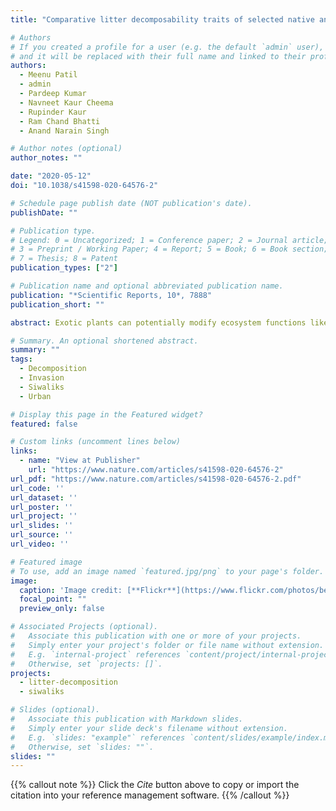 ```yaml
---
title: "Comparative litter decomposability traits of selected native and exotic woody species from an urban environment of north-western Siwalik region, India"

# Authors
# If you created a profile for a user (e.g. the default `admin` user), write the username (folder name) here 
# and it will be replaced with their full name and linked to their profile.
authors:
  - Meenu Patil
  - admin
  - Pardeep Kumar
  - Navneet Kaur Cheema
  - Rupinder Kaur
  - Ram Chand Bhatti
  - Anand Narain Singh

# Author notes (optional)
author_notes: ""

date: "2020-05-12"
doi: "10.1038/s41598-020-64576-2"

# Schedule page publish date (NOT publication's date).
publishDate: ""

# Publication type.
# Legend: 0 = Uncategorized; 1 = Conference paper; 2 = Journal article;
# 3 = Preprint / Working Paper; 4 = Report; 5 = Book; 6 = Book section;
# 7 = Thesis; 8 = Patent
publication_types: ["2"]

# Publication name and optional abbreviated publication name.
publication: "*Scientific Reports, 10*, 7888"
publication_short: ""

abstract: Exotic plants can potentially modify ecosystem functions like cycling of nutrients by adjusting their decomposition rates. However, these effects are largely unknown for urban ecosystems, though they act as reservoirs of exotic plants. The present study evaluated the decomposition rates of five native and five exotic (three invasive and two non-invasive) species by conducting the litter bag experiment. Our study, however, did not find any significant differences in overall decomposition rates of native and exotic species but decomposition rates were strongly correlated with initial chemical quality of the litter. Further, litter carbon, lignin to nitrogen ratio and carbon to nitrogen ratio seemed to be good predictors for decomposition rates in this study. Interestingly, invasive exotic species had higher decomposition rate while non-invasive exotic species showed a slower rate as compared to the native species. In conclusion, our study indicates that invasive exotic plants try to maintain a higher chemical quality of litter than native and non-invasive exotic species which promotes their rapid decomposition. Thus, the better chemical quality of litter may facilitate the naturalisation and invasion of exotic plants irrespective of their origin.

# Summary. An optional shortened abstract.
summary: ""
tags:
  - Decomposition
  - Invasion
  - Siwaliks
  - Urban

# Display this page in the Featured widget?
featured: false

# Custom links (uncomment lines below)
links:
  - name: "View at Publisher"
    url: "https://www.nature.com/articles/s41598-020-64576-2"
url_pdf: "https://www.nature.com/articles/s41598-020-64576-2.pdf"
url_code: ''
url_dataset: ''
url_poster: ''
url_project: ''
url_slides: ''
url_source: ''
url_video: ''

# Featured image
# To use, add an image named `featured.jpg/png` to your page's folder. 
image:
  caption: 'Image credit: [**Flickr**](https://www.flickr.com/photos/berniedup/8724130620/)' 
  focal_point: ""
  preview_only: false

# Associated Projects (optional).
#   Associate this publication with one or more of your projects.
#   Simply enter your project's folder or file name without extension.
#   E.g. `internal-project` references `content/project/internal-project/index.md`.
#   Otherwise, set `projects: []`.
projects: 
  - litter-decomposition
  - siwaliks

# Slides (optional).
#   Associate this publication with Markdown slides.
#   Simply enter your slide deck's filename without extension.
#   E.g. `slides: "example"` references `content/slides/example/index.md`.
#   Otherwise, set `slides: ""`.
slides: ""
---
```


{{% callout note %}}
Click the *Cite* button above to copy or import the citation into your reference management software.
{{% /callout %}}
